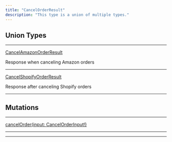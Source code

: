 ```yaml
---
title: "CancelOrderResult"
description: "This type is a union of multiple types."
---
```


## Union Types

---

[CancelAmazonOrderResult](/api-reference/cancelamazonorderresult)

Response when canceling Amazon orders

---

[CancelShopifyOrderResult](/api-reference/cancelshopifyorderresult)

Response after canceling Shopify orders

---

## Mutations

---

[cancelOrder(input: CancelOrderInput!)](https://rye-docs.readme.io/api-reference/cancelorder)

---

---
